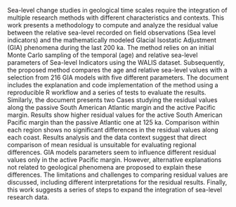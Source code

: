 Sea-level change studies in geological time scales require the integration of multiple research methods with different characteristics and contexts. This work presents a methodology to compute and analyze the residual value between the relative sea-level recorded on field observations (Sea level indicators) and the mathematically modeled Glacial Isostatic Adjustment (GIA) phenomena during the last 200 ka. The method relies on an initial Monte Carlo sampling of the temporal (age) and relative sea-level parameters of Sea-level Indicators using the WALIS dataset. Subsequently, the proposed method compares the age and relative sea-level values with a selection from 216 GIA models with five different parameters.  The document includes the explanation and code implementation of the method using a reproducible R workflow and a series of tests to evaluate the results. Similarly, the document presents two Cases studying the residual values along the passive South American Atlantic margin and the active Pacific margin. 
Results show higher residual values for the active South American Pacific margin than the passive Atlantic one at 125 ka. Comparison within each region shows no significant differences in the residual values along each coast. Results analysis and the data context suggest that direct comparison of mean residual is unsuitable for evaluating regional differences. GIA models parameters seem to influence different residual values only in the active Pacific margin. However, alternative explanations not related to geological phenomena are proposed to explain these differences. The limitations and challenges to comparing residual values are discussed, including different interpretations for the residual results. Finally, this work suggests a series of steps to expand the integration of sea-level research data.
